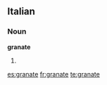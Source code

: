 ==Italian==

===Noun===
'''granate''' {{f}}

# {{plural of|[[granata]]|lang=Italian}}

[[es:granate]]
[[fr:granate]]
[[te:granate]]